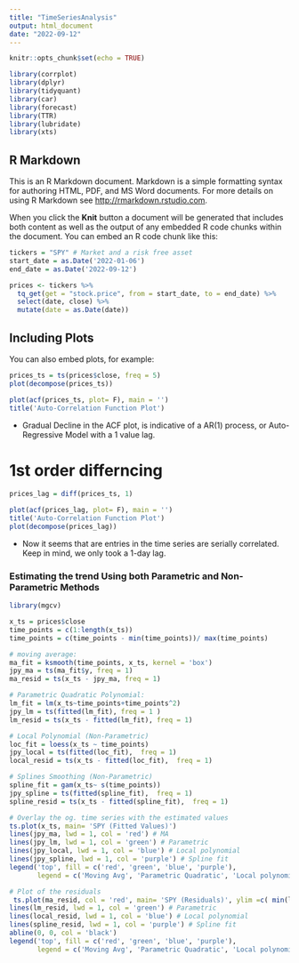 ```yaml
---
title: "TimeSeriesAnalysis"
output: html_document
date: "2022-09-12"
---
```


```r
knitr::opts_chunk$set(echo = TRUE)

library(corrplot)
library(dplyr)
library(tidyquant)
library(car)
library(forecast)
library(TTR)
library(lubridate)
library(xts)
```

## R Markdown

This is an R Markdown document. Markdown is a simple formatting syntax for authoring HTML, PDF, and MS Word documents. For more details on using R Markdown see <http://rmarkdown.rstudio.com>.

When you click the **Knit** button a document will be generated that includes both content as well as the output of any embedded R code chunks within the document. You can embed an R code chunk like this:

```r

tickers = "SPY" # Market and a risk free asset 
start_date = as.Date('2022-01-06')
end_date = as.Date('2022-09-12')

prices <- tickers %>% 
  tq_get(get = "stock.price", from = start_date, to = end_date) %>% 
  select(date, close) %>%
  mutate(date = as.Date(date))

```

## Including Plots

You can also embed plots, for example:

```r
prices_ts = ts(prices$close, freq = 5)
plot(decompose(prices_ts))
```

```r
plot(acf(prices_ts, plot= F), main = '')
title('Auto-Correlation Function Plot')
```

- Gradual Decline in the ACF plot, is indicative of a AR(1) process, or Auto-Regressive Model with a 1 value lag. 


# 1st order differncing 
```r
prices_lag = diff(prices_ts, 1)

plot(acf(prices_lag, plot= F), main = '')
title('Auto-Correlation Function Plot')
plot(decompose(prices_lag))

```

- Now it seems that are entries in the time series are serially correlated. Keep in mind, we only took a 1-day lag.

### Estimating the trend Using both Parametric and Non-Parametric Methods 

```r
library(mgcv)

x_ts = prices$close
time_points = c(1:length(x_ts))
time_points = c(time_points - min(time_points))/ max(time_points)

# moving average: 
ma_fit = ksmooth(time_points, x_ts, kernel = 'box')
jpy_ma = ts(ma_fit$y, freq = 1)
ma_resid = ts(x_ts - jpy_ma, freq = 1)

# Parametric Quadratic Polynomial: 
lm_fit = lm(x_ts~time_points+time_points^2)
jpy_lm = ts(fitted(lm_fit), freq = 1 )
lm_resid = ts(x_ts - fitted(lm_fit), freq = 1)

# Local Polynomial (Non-Parametric)
loc_fit = loess(x_ts ~ time_points)
jpy_local = ts(fitted(loc_fit),  freq = 1)
local_resid = ts(x_ts - fitted(loc_fit),  freq = 1)

# Splines Smoothing (Non-Parametric)
spline_fit = gam(x_ts~ s(time_points))
jpy_spline = ts(fitted(spline_fit),  freq = 1)
spline_resid = ts(x_ts - fitted(spline_fit),  freq = 1)

# Overlay the og. time series with the estimated values 
ts.plot(x_ts, main= 'SPY (Fitted Values)')
lines(jpy_ma, lwd = 1, col = 'red') # MA
lines(jpy_lm, lwd = 1, col = 'green') # Parametric
lines(jpy_local, lwd = 1, col = 'blue') # Local polynomial
lines(jpy_spline, lwd = 1, col = 'purple') # Spline fit
legend('top', fill = c('red', 'green', 'blue', 'purple'),
       legend = c('Moving Avg', 'Parametric Quadratic', 'Local polynomial','Spline'), horiz = T, cex = .7)

# Plot of the residuals 
 ts.plot(ma_resid, col = 'red', main= 'SPY (Residuals)', ylim =c( min(lm_resid), max(lm_resid)))
lines(lm_resid, lwd = 1, col = 'green') # Parametric
lines(local_resid, lwd = 1, col = 'blue') # Local polynomial
lines(spline_resid, lwd = 1, col = 'purple') # Spline fit
abline(0, 0, col = 'black')
legend('top', fill = c('red', 'green', 'blue', 'purple'),
       legend = c('Moving Avg', 'Parametric Quadratic', 'Local polynomial','Spline'), horiz = T, cex = .7, bty = 'n')

```



